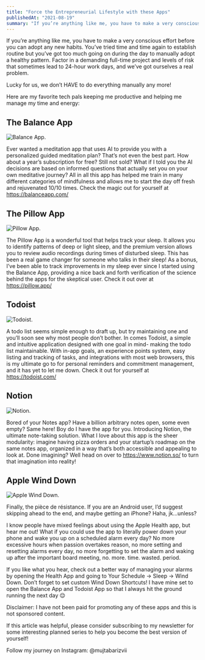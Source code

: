 ```yaml
---
title: "Force the Entrepreneurial Lifestyle with these Apps"
publishedAt: "2021-08-19"
summary: "If you’re anything like me, you have to make a very conscious effort before you can adopt any new habits. You’ve tried time and time again to establish routine but you’ve got too much going on during the day to manually adopt a healthy pattern. Factor in a demanding full-time project and levels of risk that sometimes lead to 24-hour work days, and we’ve got ourselves a real problem."
---
```


If you’re anything like me, you have to make a very conscious effort before you can adopt any new habits. You’ve tried time and time again to establish routine but you’ve got too much going on during the day to manually adopt a healthy pattern. Factor in a demanding full-time project and levels of risk that sometimes lead to 24-hour work days, and we’ve got ourselves a real problem.

Lucky for us, we don’t HAVE to do everything manually any more!

Here are my favorite tech pals keeping me productive and helping me manage my time and energy:

## The Balance App

![Balance App.](/images/medium/BalanceApp.jpg)

Ever wanted a meditation app that uses AI to provide you with a personalized guided meditation plan? That’s not even the best part. How about a year’s subscription for free? Still not sold? What if I told you the AI decisions are based on informed questions that actually set you on your own meditative journey? All in all this app has helped me train in many different categories of mindfulness and allows me to start the day off fresh and rejuvenated 10/10 times. Check the magic out for yourself at https://balanceapp.com/

## The Pillow App

![Pillow App.](/images/medium/PillowApp.jpg)

The Pillow App is a wonderful tool that helps track your sleep. It allows you to identify patterns of deep or light sleep, and the premium version allows you to review audio recordings during times of disturbed sleep. This has been a real game changer for someone who talks in their sleep! As a bonus, I’ve been able to track improvements in my sleep ever since I started using the Balance App, providing a nice back and forth verification of the science behind the apps for the skeptical user. Check it out over at https://pillow.app/

## Todoist

![Todoist.](/images/medium/Todoist.jpg)

A todo list seems simple enough to draft up, but try maintaining one and you’ll soon see why most people don’t bother. In comes Todoist, a simple and intuitive application designed with one goal in mind- making the todo list maintainable. With in-app goals, an experience points system, easy listing and tracking of tasks, and integrations with most web browsers, this is my ultimate go to for personal reminders and commitment management, and it has yet to let me down. Check it out for yourself at https://todoist.com/

## Notion

![Notion.](/images/medium/NotionApp.jpg)

Bored of your Notes app? Have a billion arbitrary notes open, some even empty? Same here! Boy do I have the app for you. Introducing Notion, the ultimate note-taking solution. What I love about this app is the sheer modularity: imagine having pizza orders and your startup’s roadmap on the same notes app, organized in a way that’s both accessible and appealing to look at. Done imagining? Well head on over to https://www.notion.so/ to turn that imagination into reality!

## Apple Wind Down 

![Apple Wind Down.](/images/medium/AppleHealth.jpg)

Finally, the pièce de résistance. If you are an Android user, I’d suggest skipping ahead to the end, and maybe getting an iPhone? Haha, jk…unless?

I know people have mixed feelings about using the Apple Health app, but hear me out! What if you could use the app to literally power down your phone and wake you up on a scheduled alarm every day? No more excessive hours when passion overtakes reason, no more setting and resetting alarms every day, no more forgetting to set the alarm and waking up after the important board meeting, no. more. time. wasted. period.

If you like what you hear, check out a better way of managing your alarms by opening the Health App and going to Your Schedule -> Sleep -> Wind Down. Don’t forget to set custom Wind Down Shortcuts! I have mine set to open the Balance App and Todoist App so that I always hit the ground running the next day 😌

Disclaimer: I have not been paid for promoting any of these apps and this is not sponsored content.

If this article was helpful, please consider subscribing to my newsletter for some interesting planned series to help you become the best version of yourself!

Follow my journey on Instagram: @mujtabarizvii
